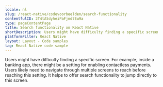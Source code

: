 ```yaml
---
locale: nl
slug: /react-native/codevoorbeelden/search-functionality
contentfulID: 2T4tA5dyheiPaFjnd7Eu9a
type: pageContentPage
title: Search functionality on React Native
shortDescription: Users might have difficulty finding a specific screen.
platformFilter: React Native
layout: Layout - Code samples
tag: React Native code sample
---
```


Users might have difficulty finding a specific screen. For example, inside a banking app, there might be a setting for enabling contactless payments. Users likely need to navigate through multiple screens to reach before reaching this setting. It helps to offer search functionality to jump directly to this screen.

<CodeSample id="screen-search" locale="nl" platform="react native"/>